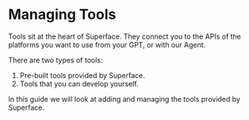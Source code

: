 
# Managing Tools

Tools sit at the heart of Superface. They connect you to the APIs of the platforms you want to use from your GPT, or with our Agent.

There are two types of tools:

1. Pre-built tools provided by Superface.
2. Tools that you can develop yourself.

In this guide we will look at adding and managing the tools provided by Superface.

<DocCardList />
